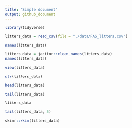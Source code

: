 ```yaml
---
title: "Simple document"
output: github_document
---
```


```r
library(tidyverse)
```

```r
litters_data = read_csv(file = "./data/FAS_litters.csv")
```

```r
names(litters_data)
```

```r
litters_data = janitor::clean_names(litters_data)
names(litters_data)
```

```r
view(litters_data)
```

```r
str(litters_data)
```

```r
head(litters_data)
```

```r
tail(litters_data)
```

```r
litters_data
```

```r
tail(litters_data, 5)
```

```r
skimr::skim(litters_data)
```


